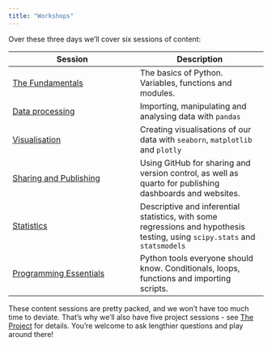 ```yaml
---
title: "Workshops"
---
```


Over these three days we'll cover six sessions of content:

| Session | Description |
| --- | --- |
| [The Fundamentals](./1%20-%20Fundamentals.md) | The basics of Python. Variables, functions and modules.
| [Data processing](./2%20-%20Data%20processing.md) | Importing, manipulating and analysing data with `pandas` |
| [Visualisation](./3%20-%20Visualisation.md) | Creating visualisations of our data with `seaborn`, `matplotlib` and `plotly`
| [Sharing and Publishing](./4%20-%20Sharing%20and%20Publishing.md) | Using GitHub for sharing and version control, as well as quarto for publishing dashboards and websites. |
| [Statistics](./5%20-%20Statistics.md) | Descriptive and inferential statistics, with some regressions and hypothesis testing, using `scipy.stats` and `statsmodels` |
| [Programming Essentials](./6%20-%20Programming.md) | Python tools everyone should know. Conditionals, loops, functions and importing scripts. |

These content sessions are pretty packed, and we won't have too much time to deviate. That's why we'll also have five project sessions - see [The Project](../project.md) for details. You're welcome to ask lengthier questions and play around there!